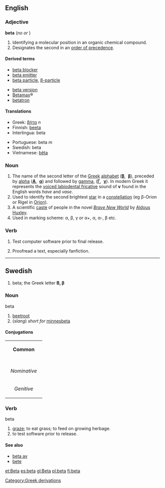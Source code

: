 {{letter_disp2|alpha|[[image:Greek_uc_beta.png|36px]][[image:Greek_lc_beta.png|27px]] |gamma|βήτα|Β|β}}

==English==

===Adjective===
'''beta'''  (''no'' {{compar}} ''or'' {{superl}})

# Identifying a molecular position in an organic chemical compound.
# Designates the second in an [[order of precedence]].

====Derived terms====
{{top}}
*[[beta blocker]]
*[[beta emitter]]
*[[beta particle]], [[β-particle]]
{{mid}}
*[[beta version]]
*[[Betamax]]®
*[[betatron]]
{{bottom}}

====Translations====
{{top}}
*Greek: [[βήτα]] ''n'' 
*Finnish: [[beeta]]
*Interlingua: beta
{{mid}}
*Portuguese: beta ''m''
*Swedish: beta
*Vietnamese: [[bêta]]
{{bottom}}

===Noun===
{{en-noun-reg}}

# The name of the second letter of the [[Greek]] [[alphabet]] ('''[[Β]]''', &nbsp;'''[[β]]'''), preceded by [[alpha]] ('''[[Α]]''', &nbsp;'''[[α]]''') and followed by [[gamma]], ('''[[Γ]]''', &nbsp;'''[[γ]]'''). In modern Greek it represents the [[w:Voiced labiodental fricative|voiced labiodental fricative]] sound of '''v''' found in the English words ''have'' and ''vase''.
# Used to identify the second brightest [[star]] in a [[constellation]] (eg β-Orion or Rigel in [[Orion]]).
# A scientific [[caste]] of people in the novel ''[[w:Brave New World|Brave New World]]'' by [[w:Aldous Huxley|Aldous Huxley]].
# Used in marking scheme: α, β, γ or α+, α, α-, β etc.

===Verb===
{{en-infl-reg-consonant|beta||}}

# Test computer software prior to final release.
# {{rfv-sense}} Proofread a text, especially fanfiction.

----
==Swedish==
#beta; the Greek letter '''Β, β'''
===Noun===
;beta
#[[beetroot]]
#(''slang'') ''short for'' [[minnesbeta]]
====Conjugations====
{| border=1 cellspacing=0 
| bgcolor=#FFFFF0 colspan=5 align=center | '''Common''' 
|- 
|- bgcolor=#FFFFF0 align=center 
! rowspan=2 | 
| colspan=2 width=105 | ''Singular'' 
| colspan=2 | ''Plural'' 
|- bgcolor=#FFFFF0 align=center 
| width=105 | ''Indefinite'' 
| width=105 | ''Definite'' 
| width=105 | ''Indefinite'' 
|  width=105 | ''Definite'' 
|- align=center 
| width=105 bgcolor=#FFFFF0 | ''Nominative'' 
| [[beta]] 
| [[betan]] 
| [[betor]] 
| [[betorna]] 
|- align=center 
| width=105 bgcolor=#FFFFF0 | ''Genitive'' 
| [[betas]] 
| [[betans]] 
| [[betors]] 
| [[betornas]]
|} 
===Verb===
;beta
# [[graze]]; to eat grass; to feed on growing herbage.
# to test software prior to release.

====See also====
*[[beta av]]
*[[bete]]

[[Category:Greek derivations]]

[[et:Beta]]
[[es:beta]]
[[gl:Beta]]
[[pl:beta]]
[[fi:beta]]